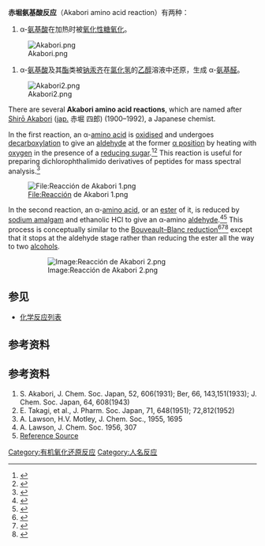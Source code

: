{{Rough translation|time=2021-04-16T08:59:50+00:00}}
'''赤堀氨基酸反应'''（Akabori amino acid reaction）有两种：
#α-[[氨基酸|氨基酸]]在加热时被[[氧化性|氧化性]][[糖|糖]][[氧化|氧化]]。
[[File:Akabori.png|center]]
#α-[[氨基酸|氨基酸]]及其[[酯|酯]]类被[[钠汞齐|钠汞齐]]在[[氯化氢|氯化氢]]的[[乙醇|乙醇]]溶液中还原，生成 α-[[氨基|氨基]][[醛|醛]]。
[[File:Akabori2.png|center]]

There are several '''Akabori amino acid reactions''', which are named after [[Shirō_Akabori|Shirō Akabori]] ([[Japanese_language|jap.]] 赤堀 四郎) (1900–1992), a Japanese chemist.

In the first reaction, an α-[[amino_acid|amino acid]] is [[oxidised|oxidised]] and undergoes [[decarboxylation|decarboxylation]] to give an [[aldehyde|aldehyde]] at the former [[Alpha_and_beta_carbon|α position]] by heating with [[oxygen|oxygen]] in the presence of a [[reducing_sugar|reducing sugar]].<ref>{{cite journal|author=S. Akabori|title=Studies on amino acids and its derivatives. I. Oxidation of sugars for α-amino acids|journal=J. Chetn. Soc. Japan, Pure Chem. Sect|volume= 52|pages= 606–810|year=1931}}</ref><ref>{{cite journal|author=S. Akabori|journal=[[Chem._Ber.|Chem. Ber.]]|volume= 66|page= 143|year=1933|doi=10.1002/cber.19330660213|title=Oxydativer Abbau von α-Amino-säuren durch Zucker|language=de|issue=2}}</ref> This reaction is useful for preparing dichlorophthalimido derivatives{{how|date=June 2017}} of peptides for mass spectral analysis.<ref>{{cite journal|title=Akabori Amino Acid Reaction|journal=Comprehensive Organic Name Reactions and Reagents|volume=8|pages= 29–32|year=2010|doi=10.1002/9780470638859.conrr008}}</ref>

[[File:Reacción_de_Akabori_1.png|File:Reacción de Akabori 1.png]]

In the second reaction, an α-[[amino_acid|amino acid]], or an [[ester|ester]] of it, is reduced by [[sodium_amalgam|sodium amalgam]] and ethanolic HCl to give an α-amino [[aldehyde|aldehyde]].<ref>{{cite journal|author=A. Lawson, H.V. Motley|journal=[[J._Chem._Soc.|J. Chem. Soc.]]|year= 1955|pages= 1695|doi=10.1039/jr9550001695|title=2-Mercaptoglyoxalines. Part IX. The preparation of 1 : 5-disubstituted 2-mercaptoglyoxalines from α-amino-acids}}</ref><ref>{{cite journal|author=A. Lawson|journal=[[J._Chem._Soc.|J. Chem. Soc.]] |year=1956|pages= 307|doi=10.1039/jr9560000307|title=63. The reaction of cyanamide with α-amino-acetals and α-amino-aldehydes}}</ref> This process is conceptually similar to the [[Bouveault–Blanc_reduction|Bouveault–Blanc reduction]]<ref>{{cite journal|last1 = Bouveault|first1 = Louis|authorlink1 = Louis Bouveault|last2 = Blanc|first2 = Gustave Louis|journal = [[Compt._Rend.|Compt. Rend.]]|year = 1903|volume = 136|pages = 1676–1678|title = Préparation des alcools primaires au moyen des acides correspondants|language = fr|trans-title = Preparation of primary alcohols by means of the corresponding acids|url = http://gallica.bnf.fr/ark:/12148/bpt6k3091c/f1676.image.langFR|access-date = 2019-03-08|archive-date = 2019-03-27|archive-url = https://web.archive.org/web/20190327091534/https://gallica.bnf.fr/ark:/12148/bpt6k3091c/f1676.image.langFR|dead-url = no}}</ref><ref>{{cite journal|last1 = Bouveault|first1 = Louis|authorlink1=Louis Bouveault|last2 = Blanc|first2 = Gustave Louis|journal = [[Compt._Rend.|Compt. Rend.]]|year = 1903|volume = 137|pages = 60–62|title = Préparation des alcools primaires au moyen des acides correspondants|language = fr|trans-title = Preparation of primary alcohols by means of the corresponding acids}}</ref><ref>{{cite journal|last1 = Bouveault|first1 = Louis|authorlink1 = Louis Bouveault|last2 = Blanc|first2 = Gustave Louis|journal = [[Bull._Soc._Chim._Fr.|Bull. Soc. Chim. Fr.]]|year = 1904|volume = 31|pages = 666–672|title = Transformation des acides monobasiques saturés dans les alcools primaires correspondants|language = fr|trans-title = Transforming saturated monobasic acids into the corresponding primary alcohols|url = http://gallica.bnf.fr/ark:/12148/bpt6k5469971k/f670.image|access-date = 2019-03-08|archive-date = 2019-11-15|archive-url = https://web.archive.org/web/20191115083854/https://gallica.bnf.fr/ark:/12148/bpt6k5469971k/f670.image|dead-url = no}}</ref> except that it stops at the aldehyde stage rather than reducing the ester all the way to two [[alcohol|alcohol]]s.

:[[Image:Reacción_de_Akabori_2.png|Image:Reacción de Akabori 2.png]]

==参见==
*[[化学反应列表|化学反应列表]]

== 参考资料 ==
{{Reflist}}

== 参考资料 ==
#S. Akabori, J. Chem. Soc. Japan, 52, 606(1931); Ber, 66, 143,151(1933); J. Chem. Soc. Japan, 64, 608(1943)
#E. Takagi, et al., J. Pharm. Soc. Japan, 71, 648(1951); 72,812(1952)
#A. Lawson, H.V. Motley, J. Chem. Soc., 1955, 1695
#A. Lawson, J. Chem. Soc. 1956, 307
#[http://www.chempensoftware.com/reactions/RXN006.htm Reference Source]{{Wayback|url=http://www.chempensoftware.com/reactions/RXN006.htm |date=20090225145115 }}

[[Category:有机氧化还原反应|Category:有机氧化还原反应]]
[[Category:人名反应|Category:人名反应]]